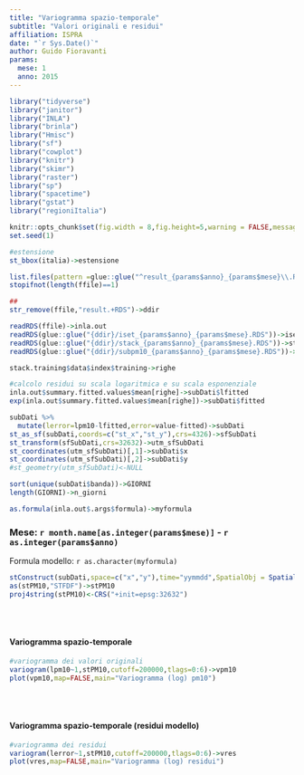 ```yaml
---
title: "Variogramma spazio-temporale"
subtitle: "Valori originali e residui"
affiliation: ISPRA
date: "`r Sys.Date()`"
author: Guido Fioravanti
params: 
  mese: 1
  anno: 2015
---
```


```r
library("tidyverse")
library("janitor")
library("INLA")
library("brinla")
library("Hmisc")
library("sf")
library("cowplot")
library("knitr")
library("skimr")
library("raster")
library("sp")
library("spacetime")
library("gstat")
library("regioniItalia")

knitr::opts_chunk$set(fig.width = 8,fig.height=5,warning = FALSE,message = FALSE,echo=FALSE,error = FALSE)
set.seed(1)

#estensione
st_bbox(italia)->estensione
```

```r
list.files(pattern =glue::glue("^result_{params$anno}_{params$mese}\\.RDS"),path = "../",include.dirs = TRUE,full.names = TRUE,recursive = TRUE)->ffile
stopifnot(length(ffile)==1)

##
str_remove(ffile,"result.+RDS")->ddir
```


```r
readRDS(ffile)->inla.out
readRDS(glue::glue("{ddir}/iset_{params$anno}_{params$mese}.RDS"))->iset
readRDS(glue::glue("{ddir}/stack_{params$anno}_{params$mese}.RDS"))->stack.training
readRDS(glue::glue("{ddir}/subpm10_{params$anno}_{params$mese}.RDS"))->subDati

stack.training$data$index$training->righe

#calcolo residui su scala logaritmica e su scala esponenziale
inla.out$summary.fitted.values$mean[righe]->subDati$lfitted
exp(inla.out$summary.fitted.values$mean[righe])->subDati$fitted

subDati %>% 
  mutate(lerror=lpm10-lfitted,error=value-fitted)->subDati
st_as_sf(subDati,coords=c("st_x","st_y"),crs=4326)->sfSubDati
st_transform(sfSubDati,crs=32632)->utm_sfSubDati
st_coordinates(utm_sfSubDati)[,1]->subDati$x
st_coordinates(utm_sfSubDati)[,2]->subDati$y
#st_geometry(utm_sfSubDati)<-NULL
```

```r
sort(unique(subDati$banda))->GIORNI
length(GIORNI)->n_giorni
```

```r
as.formula(inla.out$.args$formula)->myformula
```

### Mese: `r month.name[as.integer(params$mese)]` - `r as.integer(params$anno)`

Formula modello: `r as.character(myformula)`

```r
stConstruct(subDati,space=c("x","y"),time="yymmdd",SpatialObj = SpatialPoints(subDati[,c("x","y")]))->stPM10
as(stPM10,"STFDF")->stPM10
proj4string(stPM10)<-CRS("+init=epsg:32632")

```

<br><br>

#### Variogramma spazio-temporale

```r
#variogramma dei valori originali
variogram(lpm10~1,stPM10,cutoff=200000,tlags=0:6)->vpm10
plot(vpm10,map=FALSE,main="Variogramma (log) pm10")
```

<br><br>

#### Variogramma spazio-temporale (residui modello)

```r
#variogramma dei residui
variogram(lerror~1,stPM10,cutoff=200000,tlags=0:6)->vres
plot(vres,map=FALSE,main="Variogramma (log) residui")
```
